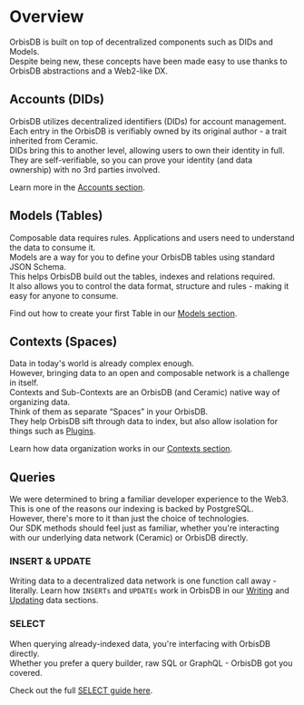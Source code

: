 # Overview

OrbisDB is built on top of decentralized components such as DIDs and Models.\
Despite being new, these concepts have been made easy to use thanks to OrbisDB abstractions and a Web2-like DX. 

## Accounts (DIDs)

OrbisDB utilizes decentralized identifiers (DIDs) for account management.\
Each entry in the OrbisDB is verifiably owned by its original author - a trait inherited from Ceramic.\
DIDs bring this to another level, allowing users to own their identity in full.\
They are self-verifiable, so you can prove your identity (and data ownership) with no 3rd parties involved.

Learn more in the [Accounts section](/databases/orbisdb-managing-data/accounts).

## Models (Tables)

Composable data requires rules. Applications and users need to understand the data to consume it.\
Models are a way for you to define your OrbisDB tables using standard JSON Schema.\
This helps OrbisDB build out the tables, indexes and relations required.\
It also allows you to control the data format, structure and rules - making it easy for anyone to consume.

Find out how to create your first Table in our [Models section](/databases/orbisdb-managing-data/models).

## Contexts (Spaces)

Data in today's world is already complex enough.\
However, bringing data to an open and composable network is a challenge in itself.\
Contexts and Sub-Contexts are an OrbisDB (and Ceramic) native way of organizing data.\
Think of them as separate “Spaces” in your OrbisDB.\
They help OrbisDB sift through data to index, but also allow isolation for things such as [Plugins](/databases/orbisdb-plugins).

Learn how data organization works in our [Contexts section](/databases/orbisdb-managing-data/contexts).

## Queries

We were determined to bring a familiar developer experience to the Web3. \
This is one of the reasons our indexing is backed by PostgreSQL.\
However, there's more to it than just the choice of technologies.\
Our SDK methods should feel just as familiar, whether you're interacting with our underlying data network (Ceramic) or OrbisDB directly.

### INSERT & UPDATE

Writing data to a decentralized data network is one function call away - literally.
Learn how `INSERTs` and `UPDATEs` work in OrbisDB in our [Writing](/databases/orbisdb-managing-data/insert) and [Updating](/databases/orbisdb-managing-data/update) data sections.

### SELECT

When querying already-indexed data, you're interfacing with OrbisDB directly.\
Whether you prefer a query builder, raw SQL or GraphQL - OrbisDB got you covered.

Check out the full [SELECT guide here](/databases/orbisdb-managing-data/select).
